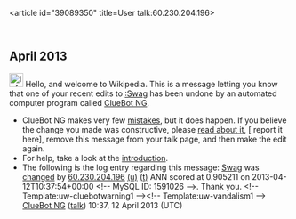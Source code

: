 <article id="39089350" title=User talk:60.230.204.196>
	<talkpage id="39089350" title="User talk:60.230.204.196">


== April 2013 ==
[[Image:Information.svg|left|25px|alt=|link=]] Hello, and welcome to Wikipedia. This is a message letting you know that one of your recent edits to [[:Swag]] has been undone by an automated computer program called [[User:ClueBot NG|ClueBot NG]].
{{clear}}
* ClueBot NG makes very few [[User:ClueBot NG#Information About False Positives|mistakes]], but it does happen. If you believe the change you made was constructive, please [[User:ClueBot NG#Information About False Positives|read about it]], [{{User:ClueBot NG/Warnings/FPReport|1591026}} report it here], remove this message from your talk page, and then make the edit again.
* For help, take a look at the [[Wikipedia:Introduction|introduction]].
* The following is the log entry regarding this message: [[Swag]] was [http://en.wikipedia.org/w/index.php?title=Swag&amp;diff=549982254&amp;oldid=549936826 changed] by [[Special:Contributions/60.230.204.196|60.230.204.196]] [[User:60.230.204.196|(u)]] [[User talk:60.230.204.196|(t)]] ANN scored at 0.905211 on 2013-04-12T10:37:54+00:00 &lt;!-- MySQL ID: 1591026 --&gt;. Thank you. &lt;!-- Template:uw-cluebotwarning1 --&gt;&lt;!-- Template:uw-vandalism1 --&gt; [[User:ClueBot NG|ClueBot NG]] ([[User talk:ClueBot NG|talk]]) 10:37, 12 April 2013 (UTC)
	</talkpage>
</article>